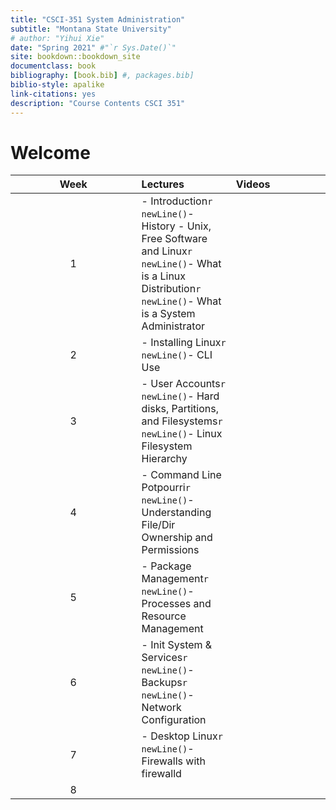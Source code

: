 ```yaml
--- 
title: "CSCI-351 System Administration"
subtitle: "Montana State University" 
# author: "Yihui Xie"
date: "Spring 2021" #"`r Sys.Date()`"
site: bookdown::bookdown_site
documentclass: book
bibliography: [book.bib] #, packages.bib]
biblio-style: apalike
link-citations: yes
description: "Course Contents CSCI 351"
---
```


# Welcome


| Week | Lectures | Videos |
| :--: | :-- | :-- |
| 1 | - Introduction`r newLine()`- History - Unix, Free Software and Linux`r newLine()`- What is a Linux Distribution`r newLine()`- What is a System Administrator |
| 2 | - Installing Linux`r newLine()`- CLI Use |
| 3 | - User Accounts`r newLine()`- Hard disks, Partitions, and Filesystems`r newLine()`- Linux Filesystem Hierarchy |
| 4 | - Command Line Potpourri`r newLine()`- Understanding File/Dir Ownership and Permissions |
| 5 | - Package Management`r newLine()`- Processes and Resource Management |
| 6 | - Init System & Services`r newLine()`- Backups`r newLine()`- Network Configuration |
| 7 | - Desktop Linux`r newLine()`- Firewalls with firewalld |
| 8 | |





